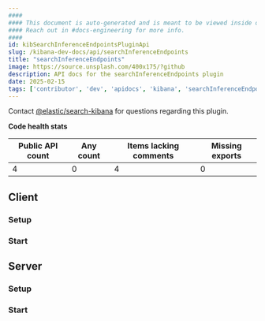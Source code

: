 ```yaml
---
####
#### This document is auto-generated and is meant to be viewed inside our experimental, new docs system.
#### Reach out in #docs-engineering for more info.
####
id: kibSearchInferenceEndpointsPluginApi
slug: /kibana-dev-docs/api/searchInferenceEndpoints
title: "searchInferenceEndpoints"
image: https://source.unsplash.com/400x175/?github
description: API docs for the searchInferenceEndpoints plugin
date: 2025-02-15
tags: ['contributor', 'dev', 'apidocs', 'kibana', 'searchInferenceEndpoints']
---
```




Contact [@elastic/search-kibana](https://github.com/orgs/elastic/teams/search-kibana) for questions regarding this plugin.

**Code health stats**

| Public API count  | Any count | Items lacking comments | Missing exports |
|-------------------|-----------|------------------------|-----------------|
| 4 | 0 | 4 | 0 |

## Client

### Setup
<DocDefinitionList data={[searchInferenceEndpointsObj.client.setup]}/>

### Start
<DocDefinitionList data={[searchInferenceEndpointsObj.client.start]}/>

## Server

### Setup
<DocDefinitionList data={[searchInferenceEndpointsObj.server.setup]}/>

### Start
<DocDefinitionList data={[searchInferenceEndpointsObj.server.start]}/>

